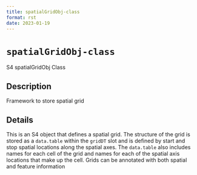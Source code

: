 ```yaml
--- 
title: spatialGridObj-class 
format: rst 
date: 2023-01-19 
--- 
```

# `spatialGridObj-class`

S4 spatialGridObj Class


## Description

Framework to store spatial grid


## Details

This is an S4 object that defines a spatial grid. The structure of the grid is stored as a
 `data.table` within the `gridDT` slot and is defined by start and stop spatial
 locations along the spatial axes. The `data.table` also includes names for each cell
 of the grid and names for each of the spatial axis locations that make up the cell.
 Grids can be annotated with both spatial and feature information


